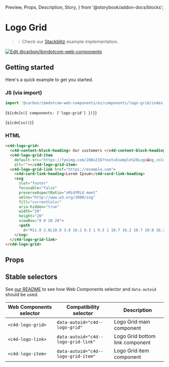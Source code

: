   Preview,
  Props,
  Description,
  Story,
} from '@storybook/addon-docs/blocks';

# Logo Grid

> 💡 Check our
> [Stackblitz](https://stackblitz.com/github/carbon-design-system/carbon-for-ibm-dotcom/tree/main/packages/web-components/examples/stackblitz/components/logo-grid)
> example implementation.

[![Edit @carbon/ibmdotcom-web-components](https://developer.stackblitz.com/img/open_in_stackblitz.svg)](https://stackblitz.com/github/carbon-design-system/carbon-for-ibm-dotcom/tree/main/packages/web-components/examples/codesandbox/components/logo-grid)

## Getting started

Here's a quick example to get you started.

### JS (via import)

```javascript
import '@carbon/ibmdotcom-web-components/es/components/logo-grid/index.js';
```

<Markdown>{`${cdnJs({ components: ['logo-grid'] })}`}</Markdown>

<Markdown>{`${cdnCss()}`}</Markdown>

### HTML

```html
<c4d-logo-grid>
  <c4d-content-block-heading> Our customers </c4d-content-block-heading>
  <c4d-logo-grid-item
    default-src="https://fpoimg.com/288x216?text=Example%20Logo&bg_color=ee5396&text_color=161616"
    alt=""></c4d-logo-grid-item>
  <c4d-logo-grid-link href="https://example.com">
    <c4d-card-link-heading>Lorem Ipsum</c4d-card-link-heading>
    <svg
      slot="footer"
      focusable="false"
      preserveAspectRatio="xMidYMid meet"
      xmlns="http://www.w3.org/2000/svg"
      fill="currentColor"
      aria-hidden="true"
      width="20"
      height="20"
      viewBox="0 0 20 20">
      <path
        d="M11.8 2.8L10.8 3.8 16.2 9.3 1 9.3 1 10.7 16.2 10.7 10.8 16.2 11.8 17.2 19 10z"></path>
    </svg>
  </c4d-logo-grid-link>
</c4d-logo-grid>
```

## Props

<Props of="c4d-logo-grid" />

## Stable selectors

See
[our README](https://github.com/carbon-design-system/carbon-for-ibm-dotcom/tree/main/packages/web-components#stable-selectors-for-analytics-and-integratione2e-testing-in-web-components)
to see how Web Components selector and `data-autoid` should be used.

| Web Components selector | Compatibility selector              | Description                     |
| ----------------------- | ----------------------------------- | ------------------------------- |
| `<c4d-logo-grid>`       | `data-autoid="c4d--logo-grid"`      | Logo Grid main component        |
| `<c4d-logo-link>`       | `data-autoid="c4d--logo-grid-link"` | Logo Grid bottom link component |
| `<c4d-logo-item>`       | `data-autoid="c4d--logo-grid-item"` | Logo Grid item component        |

<Description markdown={contributing} />
